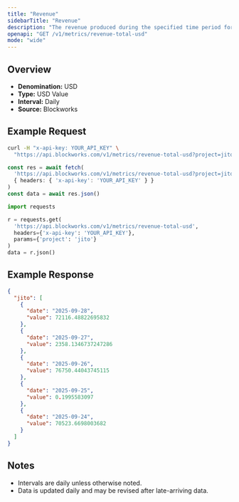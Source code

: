 ```yaml
---
title: "Revenue"
sidebarTitle: "Revenue"
description: "The revenue produced during the specified time period for given project."
openapi: "GET /v1/metrics/revenue-total-usd"
mode: "wide"
---
```


## Overview

- **Denomination:** USD
- **Type:** USD Value
- **Interval:** Daily
- **Source:** Blockworks

## Example Request

<CodeGroup>

```bash cURL
curl -H "x-api-key: YOUR_API_KEY" \
  "https://api.blockworks.com/v1/metrics/revenue-total-usd?project=jito"
```

```typescript TypeScript
const res = await fetch(
  'https://api.blockworks.com/v1/metrics/revenue-total-usd?project=jito',
  { headers: { 'x-api-key': 'YOUR_API_KEY' } }
)
const data = await res.json()
```

```python Python
import requests

r = requests.get(
  'https://api.blockworks.com/v1/metrics/revenue-total-usd',
  headers={'x-api-key': 'YOUR_API_KEY'},
  params={'project': 'jito'}
)
data = r.json()
```

</CodeGroup>

## Example Response

```json
{
  "jito": [
    {
      "date": "2025-09-28",
      "value": 72116.48822695832
    },
    {
      "date": "2025-09-27",
      "value": 2358.1346737247286
    },
    {
      "date": "2025-09-26",
      "value": 76750.44043745115
    },
    {
      "date": "2025-09-25",
      "value": 0.1995583097
    },
    {
      "date": "2025-09-24",
      "value": 70523.6698003682
    }
  ]
}
```

## Notes
- Intervals are daily unless otherwise noted.
- Data is updated daily and may be revised after late-arriving data.